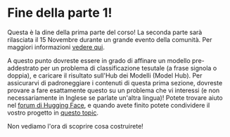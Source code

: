 # Fine della parte 1!

Questa è la dine della prima parte del corso! La seconda parte sarà rilasciata il 15 Novembre durante un grande evento della comunità. Per maggiori informazioni [vedere qui](https://huggingface.co/blog/course-launch-event).

A questo punto dovreste essere in grado di affinare un modello pre-addestrato per un problema di classificazione tesutale (a frase signola o doppia), e caricare il risultato sull'Hub dei Modelli (Model Hub). Per assicurarvi di padroneggiare i contenuti di questa prima sezione, dovreste provare a fare esattamente questo su un problema che vi interessi (e non necessariamente in Inglese se parlate un'altra lingua)! Potete trovare aiuto nel [forum di Hugging Face](https://discuss.huggingface.co/), e quando avete finito potete condividere il vostro progetto in [questo topic](https://discuss.huggingface.co/t/share-your-projects/6803).

Non vediamo l'ora di scoprire cosa costruirete!
